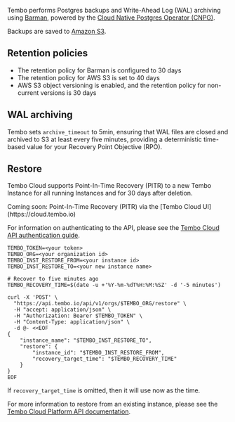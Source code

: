 
Tembo performs Postgres backups and Write-Ahead Log (WAL) archiving using [Barman](https://pgbarman.org/), powered by the [Cloud Native Postgres Operator (CNPG)](https://cloudnative-pg.io/).

Backups are saved to [Amazon S3](https://aws.amazon.com/s3/).

## Retention policies

-   The retention policy for Barman is configured to 30 days
-   The retention policy for AWS S3 is set to 40 days
-   AWS S3 object versioning is enabled, and the retention policy for non-current versions is 30 days

## WAL archiving

Tembo sets `archive_timeout` to 5min, ensuring that WAL files are closed and archived to S3 at least every five minutes, providing a deterministic time-based value for your Recovery Point Objective (RPO).

## Restore

Tembo Cloud supports Point-In-Time Recovery (PITR) to a new Tembo Instance for all running Instances and for 30 days after deletion.

<Callout variant='info'>
	Coming soon: Point-In-Time Recovery (PITR) via the [Tembo Cloud
	UI](https://cloud.tembo.io)
</Callout>

For information on authenticating to the API, please see the [Tembo Cloud API authentication guide](/docs/development/api).

```shell
TEMBO_TOKEN=<your token>
TEMBO_ORG=<your organization id>
TEMBO_INST_RESTORE_FROM=<your instance id>
TEMBO_INST_RESTORE_TO=<your new instance name>

# Recover to five minutes ago
TEMBO_RECOVERY_TIME=$(date -u +'%Y-%m-%dT%H:%M:%SZ' -d '-5 minutes')

curl -X 'POST' \
  "https://api.tembo.io/api/v1/orgs/$TEMBO_ORG/restore" \
  -H "accept: application/json" \
  -H "Authorization: Bearer $TEMBO_TOKEN" \
  -H "Content-Type: application/json" \
  -d @- <<EOF
{
    "instance_name": "$TEMBO_INST_RESTORE_TO",
    "restore": {
        "instance_id": "$TEMBO_INST_RESTORE_FROM",
        "recovery_target_time": "$TEMBO_RECOVERY_TIME"
    }
}
EOF
```

If `recovery_target_time` is omitted, then it will use now as the time.

For more information to restore from an existing instance, please see the [Tembo Cloud Platform API documentation](https://api.tembo.io/swagger-ui/).
